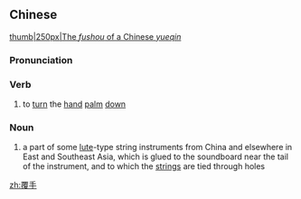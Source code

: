 ==Chinese==
{{zh-forms|alt=复手-nonstandard simplified}}
[[image:Yueqin_fushou.jpg|thumb|250px|The ''fushou'' of a Chinese ''[[yueqin]]'']]

===Pronunciation===
{{zh-pron
|m=fùshǒu
|c=fuk1 sau2
|cat=v,n
}}

===Verb===
{{zh-verb}}

# to [[turn]] the [[hand]] [[palm]] [[down]]

===Noun===
{{zh-noun}}

# {{lb|zh|music}} a part of some [[lute]]-type string instruments from China and elsewhere in East and Southeast Asia, which is glued to the soundboard near the tail of the instrument, and to which the [[string]]s are tied through holes

[[zh:覆手]]